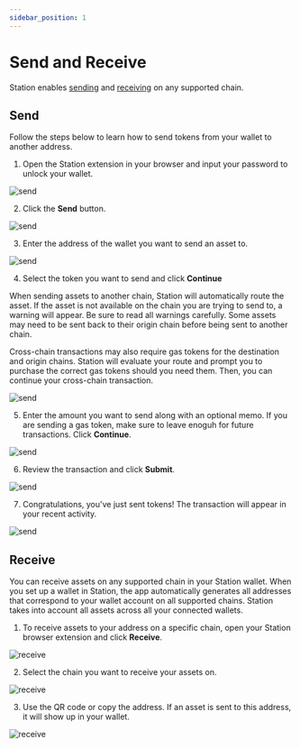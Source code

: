 ```yaml
---
sidebar_position: 1
---
```



# Send and Receive

Station enables [sending](#send) and [receiving](#receive) on any supported chain. 

## Send

Follow the steps below to learn how to send tokens from your wallet to another address. 

1. Open the Station extension in your browser and input your password to unlock your wallet. 

<img
    className="readme-img-sm"
    src="/img/screens/send/send-1.png"
    alt="send"
/>

2. Click the **Send** button. 

<img
    className="readme-img-sm"
    src="/img/screens/send/send-2.png"
    alt="send"
/>

3. Enter the address of the wallet you want to send an asset to. 

<img
    className="readme-img-sm"
    src="/img/screens/send/send-3.png"
    alt="send"
/>

4. Select the token you want to send and click **Continue**

<Admonition type="caution" icon="⛓️" title="Cross-chain sends">
When sending assets to another chain, Station will automatically route the asset. If the asset is not available on the chain you are trying to send to, a warning will appear. Be sure to read all warnings carefully. Some assets may need to be sent back to their origin chain before being sent to another chain.

Cross-chain transactions may also require gas tokens for the destination and origin chains. Station will evaluate your route and prompt you to purchase the correct gas tokens should you need them. Then, you can continue your cross-chain transaction. 

</Admonition>

<img
    className="readme-img-sm"
    src="/img/screens/send/send-4.png"
    alt="send"
/>

5. Enter the amount you want to send along with an optional memo. If you are sending a gas token, make sure to leave enoguh for future transactions. Click **Continue**. 

<img
    className="readme-img-sm"
    src="/img/screens/send/send-5.png"
    alt="send"
/>

6. Review the transaction and click **Submit**. 

<img
    className="readme-img-sm"
    src="/img/screens/send/send-6.png"
    alt="send"
/>

7. Congratulations, you've just sent tokens! The transaction will appear in your recent activity. 

<img
    className="readme-img-sm"
    src="/img/screens/send/send-7.png"
    alt="send"
/>

## Receive

You can receive assets on any supported chain in your Station wallet. When you set up a wallet in Station, the app automatically generates all addresses that correspond to your wallet account on all supported chains. Station takes into account all assets across all your connected wallets. 

1. To receive assets to your address on a specific chain, open your Station browser extension and click **Receive**. 

<img
    className="readme-img-sm"
    src="/img/screens/receive/receive-1.png"
    alt="receive"
/>

2. Select the chain you want to receive your assets on. 

<img
    className="readme-img-sm"
    src="/img/screens/receive/receive-2.png"
    alt="receive"
/>

3. Use the QR code or copy the address. If an asset is sent to this address, it will show up in your wallet. 

<img
    className="readme-img-sm"
    src="/img/screens/receive/receive-3.png"
    alt="receive"
/>